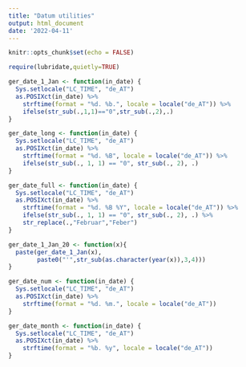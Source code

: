 ```yaml
---
title: "Datum utilities"
output: html_document
date: '2022-04-11'
---
```


```r
knitr::opts_chunk$set(echo = FALSE)
```

```r
require(lubridate,quietly=TRUE)
```


```r
ger_date_1_Jan <- function(in_date) {
  Sys.setlocale("LC_TIME", "de_AT")
  as.POSIXct(in_date) %>%
    strftime(format = "%d. %b.", locale = locale("de_AT")) %>%
    ifelse(str_sub(.,1,1)=="0",str_sub(.,2),.)
}
```

```r
ger_date_long <- function(in_date) {
  Sys.setlocale("LC_TIME", "de_AT")
  as.POSIXct(in_date) %>%
    strftime(format = "%d. %B", locale = locale("de_AT")) %>%
    ifelse(str_sub(., 1, 1) == "0", str_sub(., 2), .)
}
```



```r
ger_date_full <- function(in_date) {
  Sys.setlocale("LC_TIME", "de_AT")
  as.POSIXct(in_date) %>%
    strftime(format = "%d. %B %Y", locale = locale("de_AT")) %>%
    ifelse(str_sub(., 1, 1) == "0", str_sub(., 2), .) %>%
    str_replace(.,"Februar","Feber")
}
```

```r
ger_date_1_Jan_20 <- function(x){
  paste(ger_date_1_Jan(x),
        paste0("'",str_sub(as.character(year(x)),3,4)))
}
```



```r
ger_date_num <- function(in_date) {
  Sys.setlocale("LC_TIME", "de_AT")
  as.POSIXct(in_date) %>%
    strftime(format = "%d. %m.", locale = locale("de_AT"))
}
```

```r
ger_date_month <- function(in_date) {
  Sys.setlocale("LC_TIME", "de_AT")
  as.POSIXct(in_date) %>%
    strftime(format = "%b. %y", locale = locale("de_AT"))
}

```


